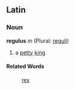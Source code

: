 ==Latin==
===Noun===
'''regulus''' ''m'' (Plural: [[reguli]])

#a [[petty]] [[king]]
====Related Words====
:[[rex]]